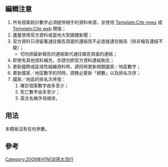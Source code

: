<includeonly><!-- 在這裡加入模板的保護標識 --></includeonly><noinclude>{{Documentation subpage}}</noinclude>
<!-- 在本行下編輯模板說明 -->
{{2009年甲型H1N1流感疫情統計}}
{{main|2009年H1N1流感大流行}}

== 編輯注意 ==
# 所有個案統計數字必須提供相乎的資料來源，並使用 [[Template:Cite news]] 或 [[Template:Cite web]] 模版；
# 盡量使用官方資料或當地大型媒體新聞；
# 官方資料只須留著通往報告頁面的連結而不必直接連往報告（除非報告連結不變）；
#* 切勿把最新報告的連結取代通往報告頁面的連結；
# 即使有其他資料補充，亦請勿把官方資料連結刪去；
# 更新國際或區域性組織資料時，請同時更新相關國家／地區數字；
# 更新國家／地區數字的同時，請務必更新「總數」以及排名次序；
# 國家／地區的排名次序按：
## 確診個案數字由多至少；
## 死亡數字由多至少；
## 英文名稱字母順序。

== 用法 ==
本模板沒有任何參數。

== 參考 ==
{{reflist}}
{{2009年甲型H1N1流感疫潮}}

<includeonly>
<!-- 本行下加入模板的分類 -->
[[Category:2009年H1N1流感大流行]]
</includeonly>